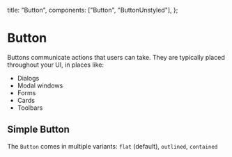   title: "Button",
  components: ["Button", "ButtonUnstyled"],
};

# Button

Buttons communicate actions that users can take. They are typically placed throughout your UI, in places like:

- Dialogs
- Modal windows
- Forms
- Cards
- Toolbars

## Simple Button

The `Button` comes in multiple variants: `flat` (default), `outlined`, `contained`

<CodeLoader source="./SimpleButton.tsx" importUrl={import.meta.url} editable />

<CodeLoader source="./SimpleButton.tsx" importUrl={import.meta.url} />
